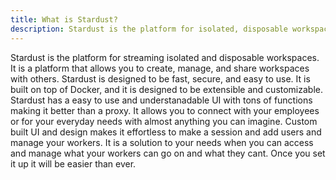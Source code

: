 ```yaml
---
title: What is Stardust?
description: Stardust is the platform for isolated, disposable workspaces.
---
```



Stardust is the platform for streaming isolated and disposable workspaces. 
It is a platform that allows you to create, manage, and share workspaces with others. 
Stardust is designed to be fast, secure, and easy to use. It is built on top of Docker, and it is designed to be extensible and customizable.
Stardust has a easy to use and understanadable UI with tons of functions making it better than a proxy. It allows you to connect with your employees or for your everyday needs with almost anything you can imagine. Custom built UI and design makes it effortless to make a session and add users and manage your workers. It is a solution to your needs when you can access and manage what your workers can go on and what they cant. Once you set it up it will be easier than ever.

<Cards>
  <Card
    href="/docs/install"
    title="Installing Stardust"
    description="Learn how to install Stardust on your machine."
    external={false}
    />
</Cards>
